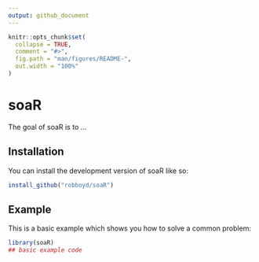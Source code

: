 ```yaml
---
output: github_document
---
```


<!-- README.md is generated from README.Rmd. Please edit that file -->

```r
knitr::opts_chunk$set(
  collapse = TRUE,
  comment = "#>",
  fig.path = "man/figures/README-",
  out.width = "100%"
)
```

# soaR

<!-- badges: start -->
<!-- badges: end -->

The goal of soaR is to ...

## Installation

You can install the development version of soaR like so:

``` r
install_github("robboyd/soaR")
```

## Example

This is a basic example which shows you how to solve a common problem:

```r
library(soaR)
## basic example code
```


